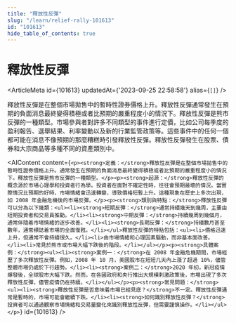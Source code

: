 ```yaml
---
title: "釋放性反彈"
slug: "/learn/relief-rally-101613"
id: "101613"
hide_table_of_contents: true
---
```



# 釋放性反彈

<ArticleMeta id={101613} updatedAt={'2023-09-25 22:58:58'} alias={`[]`} />
<div className='border-solid border-b border-t-0 my-4 border-[var(--ifm-color-gray-300)]' />

釋放性反彈是在整個市場拋售中的暫時性證券價格上升。釋放性反彈通常發生在預期的負面消息最終變得積極或者比預期的嚴重程度小的情況下。釋放性反彈是熊市反彈的一種類型。市場參與者對許多不同類型的事件進行定價，比如公司每季度的盈利報告、選舉結果、利率變動以及新的行業監管政策等。這些事件中的任何一個都可能在消息不像預期的那麼糟糕時引發釋放性反彈。釋放性反彈發生在股票、債券和大宗商品等多種不同的資產類別中。

<AIContent content={`<p><strong>定義：</strong>釋放性反彈是在整個市場拋售中的暫時性證券價格上升。通常發生在預期的負面消息最終變得積極或者比預期的嚴重程度小的情況下。釋放性反彈是熊市反彈的一種類型。</p><p><strong>起源：</strong>釋放性反彈的概念源於市場心理學和投資者行為學。投資者在面對不確定性時，往往會預期最壞的情況。當實際情況比預期的好時，市場情緒會迅速轉變，導致價格短暫上升。這種現象在歷史上多次出現，如 2008 年金融危機後的市場反彈。</p><p><strong>類別與特點：</strong>釋放性反彈可以分為以下幾類：<ul><li><strong>短期反彈：</strong>通常持續幾天到幾周，主要由短期投資者和交易員推動。</li><li><strong>中期反彈：</strong>持續幾周到幾個月，通常伴隨着市場情緒的逐步改善。</li><li><strong>長期反彈：</strong>持續數月甚至數年，通常標誌着市場的全面復甦。</li></ul>釋放性反彈的特點包括：<ul><li>價格迅速上升，但通常不會持續很久。</li><li>由市場情緒和心理因素驅動，而非基本面改善。</li><li>常見於熊市或市場大幅下跌後的階段。</li></ul></p><p><strong>具體案例：</strong><ul><li><strong>案例一：</strong>在 2008 年金融危機期間，市場經歷了多次釋放性反彈。例如，2008 年 10 月，美國股市在短短几天內上漲了超過 10%，儘管整體市場仍處於下行趨勢。</li><li><strong>案例二：</strong>2020 年初，新冠疫情爆發後，全球股市大幅下跌。然而，在各國政府和央行推出大規模刺激政策後，市場出現了多次釋放性反彈，儘管疫情仍在持續。</li></ul></p><p><strong>常見問題：</strong><ul><li><strong>釋放性反彈是否意味着市場已經見底？</strong>不一定。釋放性反彈通常是暫時的，市場可能會繼續下跌。</li><li><strong>如何識別釋放性反彈？</strong>投資者可以通過觀察市場情緒和交易量變化來識別釋放性反彈，但需要謹慎操作。</li></ul></p>`} id={101613} />
